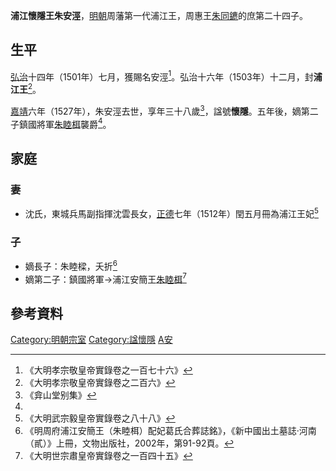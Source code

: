 '''浦江懷隱王朱安涇'''{{BD|1490年||1527年||catIdx=Z朱}}，[[明朝|明朝]]周藩第一代浦江王，周惠王[[朱同䥝|朱同䥝]]的庶第二十四子。

==生平==
[[弘治|弘治]]十四年（1501年）七月，獲賜名安涇<ref>《大明孝宗敬皇帝實錄卷之一百七十六》</ref>。弘治十六年（1503年）十二月，封'''浦江王'''<ref>《大明孝宗敬皇帝實錄卷之二百六》</ref>。

[[嘉靖|嘉靖]]六年（1527年），朱安涇去世，享年三十八歲<ref>《弇山堂别集》</ref>，諡號'''懷隱'''。五年後，嫡第二子鎮國將軍[[朱睦栮|朱睦栮]]襲爵<ref name=s/>。

==家庭==
===妻===
*沈氏，東城兵馬副指揮沈雲長女，[[正德_(明朝)|正德]]七年（1512年）閏五月冊為浦江王妃<ref>《大明武宗毅皇帝實錄卷之八十八》</ref>

===子===
*嫡長子：朱睦樑，夭折<ref name=mz>《明周府浦江安簡王（朱睦栮）配妃葛氏合葬誌銘》，《新中國出土墓誌·河南（貳）》上冊，文物出版社，2002年，第91-92頁。</ref>
*嫡第二子：鎮國將軍→浦江安簡王[[朱睦栮|朱睦栮]]<ref name=s>《大明世宗肅皇帝實錄卷之一百四十五》</ref>

==參考資料==
{{reflist|2}}

{{s-start}}
{{s-none|無|[[明朝|明政府]]封之}}
{{s-ttl|title=[[明朝藩王列表_(周王系)#浦江國|明浦江國國王]]|years=1503年－1527年}}
{{s-aft|after=子安簡王[[朱睦栮|朱睦栮]]}}
{{end}}

[[Category:明朝宗室|Category:明朝宗室]]
[[Category:諡懷隱|Category:諡懷隱]]
[[Category:朱姓|A安]]